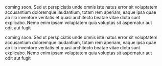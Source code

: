 <TableOfContentsComponent />

<TableOfContentsItemComponent topic="Team Image">
    <p>coming soon.
        Sed ut perspiciatis unde omnis iste natus error sit voluptatem accusantium doloremque laudantium, totam rem aperiam, eaque ipsa quae ab illo inventore veritatis et quasi architecto beatae vitae dicta sunt explicabo. Nemo enim ipsam voluptatem quia voluptas sit aspernatur aut odit aut fugit
    </p>
</TableOfContentsItemComponent>

<TableOfContentsItemComponent topic="Proccess">
    <p>coming soon.
        Sed ut perspiciatis unde omnis iste natus error sit voluptatem accusantium doloremque laudantium, totam rem aperiam, eaque ipsa quae ab illo inventore veritatis et quasi architecto beatae vitae dicta sunt explicabo. Nemo enim ipsam voluptatem quia voluptas sit aspernatur aut odit aut fugit
    </p>
</TableOfContentsItemComponent>
